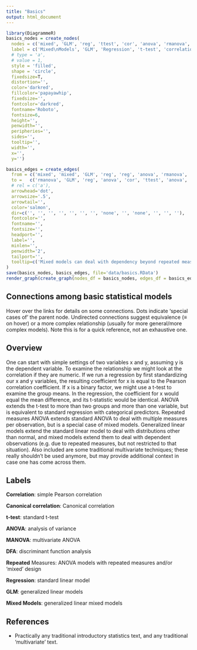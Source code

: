 ```yaml
---
title: "Basics"
output: html_document
---
```



```r
library(DiagrammeR)
basics_nodes = create_nodes(    
  nodes = c('mixed', 'GLM', 'reg', 'ttest', 'cor', 'anova', 'rmanova', 'manova', 'dfa', 'cancorr'),
  label = c('Mixed\nModels', 'GLM', 'Regression', 't-test', 'correlation', 'ANOVA', 'Repeated\nMeasures', 'MANOVA', 'DFA', 'Canonical\nCorrelation'),
  # type = 'a',
  # value = 1,
  style = 'filled',
  shape = 'circle',
  fixedsize=T,
  distortion='',
  color='darkred',
  fillcolor='papayawhip',
  fixedsize='',
  fontcolor='darkred',
  fontname='Roboto',
  fontsize=6,
  height='',
  penwidth='',
  peripheries='',
  sides='',
  tooltip='',
  width='',
  x='',
  y='')

basics_edges = create_edges(
  from = c('mixed', 'mixed', 'GLM', 'reg', 'reg', 'anova', 'rmanova', 'ttest', 'manova', 'manova','cancorr', 'cancorr', 'cancorr'),
  to =   c('rmanova', 'GLM', 'reg', 'anova', 'cor', 'ttest', 'anova', 'cor', 'anova', 'dfa', 'manova', 'dfa', 'reg'),
  # rel = c('a'),
  arrowhead='dot',
  arrowsize='.5',
  arrowtail='',
  color='salmon',
  dir=c('', '', '', '', '', '', '', 'none', '', 'none', '', '', ''),
  fontcolor='',
  fontname='',
  fontsize='',
  headport='',
  label='',
  minlen='',
  penwidth='2',
  tailport='',
  tooltip=c('Mixed models can deal with dependency beyond repeated measures', 'Mixed models extend to dependent observations', 'GLM extends beyond normal', 'Regression can include mixed predictor types', 'Regression can examine correlations in multivariate settings', 'ANOVA can utilize variables with more than two groups and multiple variables', '', '', 'MANOVA extends to multiple DVS', 'MANOVA and DFA are equivalent models', 'Canonical correlation is correlation among two *sets* of variables, one of which may include binary indicators of group membership', 'Canonical correlation is correlation among two *sets* of variables, one of which may include binary indicators of group membership', 'Regression can be seen as canonical correlation in which one set of variables has only one member. If both sets have only one member, the Canonical Correlation is equivalent to the Pearson correlation.')
)
save(basics_nodes, basics_edges, file='data/basics.RData')
render_graph(create_graph(nodes_df = basics_nodes, edges_df = basics_edges, graph_name=''), height = 1000, width = 750)
```


## Connections among basic statistical models 

Hover over the links for details on some connections.  Dots indicate 'special cases of' the parent node. Undirected connections suggest equivalence (&equiv; on hover) or a more complex relationship (usually for more general/more complex models).  Note this is for a quick reference, not an exhaustive one.

## Overview

One can start with simple settings of two variables x and y, assuming y is the dependent variable.  To examine the relationship we might look at the correlation if they are numeric.  If we run a regression by first standardizing our x and y variables, the resulting coefficient for x is equal to the Pearson correlation coefficient. If x is a binary factor, we might use a t-test to examine the group means.  In the regression, the coefficient for x would equal the mean difference, and its t-statistic would be identical.  ANOVA extends the t-test to more than two groups and more than one variable, but is equivalent to standard regression with categorical predictors.  Repeated measures ANOVA extends standard ANOVA to deal with multiple measures per observation, but is a special case of mixed models. Generalized linear models extend the standard linear model to deal with distributions other than normal, and mixed models extend them to deal with dependent observations (e.g. due to repeated measures, but not restricted to that situation).  Also included are some traditional multivariate techniques; these really shouldn't be used anymore, but may provide additional context in case one has come across them.

## Labels


**Correlation**: simple Pearson correlation

**Canonical correlation**: Canonical correlation

**t-test**: standard t-test

**ANOVA**: analysis of variance

**MANOVA**: multivariate ANOVA

**DFA**: discriminant function analysis

**Repeated** Measures: ANOVA models with repeated measures and/or 'mixed' design

**Regression**: standard linear model

**GLM**: generalized linear models

**Mixed Models**: generalized linear mixed models



## References

- Practically any traditional introductory statistics text, and any traditional 'multivariate' text.